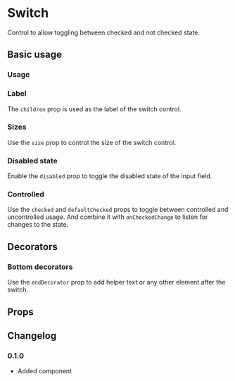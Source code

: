 # Switch

Control to allow toggling between checked and not checked state.

## Basic usage

### Usage

<ax-demo name="switch/usage" />

### Label

The `children` prop is used as the label of the switch control.

<ax-demo name="switch/label-usage" />

### Sizes

Use the `size` prop to control the size of the switch control.

<ax-demo name="switch/size-usage" />

### Disabled state

Enable the `disabled` prop to toggle the disabled state of the input field.

<ax-demo name="switch/disabled-usage" />

### Controlled

Use the `checked` and `defaultChecked` props to toggle between controlled and uncontrolled usage. And combine it with `onCheckedChange` to listen for changes to the state.

<ax-demo name="switch/controlled-usage" />

## Decorators

### Bottom decorators

Use the `endDecorator` prop to add helper text or any other element after the switch.

<ax-demo name="switch/decorator-usage" />

## Props

<ax-props-table component="Switch" />

## Changelog

### 0.1.0

- Added component
